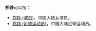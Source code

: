 '''郑铮'''可以指：
*[[郑铮_(演员)|郑铮 (演员)]]，中国大陆女演员。
*[[郑铮_(足球运动员)|郑铮 (足球运动员)]]，中国大陆足球运动员。

{{消歧义|Z铮|cat=二字郑姓人名消歧义}}